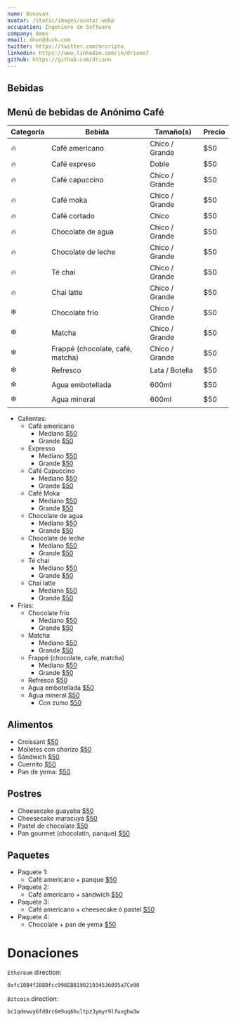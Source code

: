 ```yaml
---
name: Donovan
avatar: /static/images/avatar.webp
occupation: Ingeniero de Software
company: Amex
email: dnvn@duck.com
twitter: https://twitter.com/mrcripto_
linkedin: https://www.linkedin.com/in/driano7
github: https://github.com/driano
---
```


## Bebidas

## Menú de bebidas de Anónimo Café

| Categoría | Bebida                           | Tamaño(s)      | Precio |
| --------- | -------------------------------- | -------------- | ------ |
| 🔥        | Café americano                   | Chico / Grande | $50    |
| 🔥        | Café expreso                     | Doble          | $50    |
| 🔥        | Café capuccino                   | Chico / Grande | $50    |
| 🔥        | Café moka                        | Chico / Grande | $50    |
| 🔥        | Café cortado                     | Chico          | $50    |
| 🔥        | Chocolate de agua                | Chico / Grande | $50    |
| 🔥        | Chocolate de leche               | Chico / Grande | $50    |
| 🔥        | Té chai                          | Chico / Grande | $50    |
| 🔥        | Chai latte                       | Chico / Grande | $50    |
| ❄️        | Chocolate frío                   | Chico / Grande | $50    |
| ❄️        | Matcha                           | Chico / Grande | $50    |
| ❄️        | Frappé (chocolate, café, matcha) | Chico / Grande | $50    |
| ❄️        | Refresco                         | Lata / Botella | $50    |
| ❄️        | Agua embotellada                 | 600ml          | $50    |
| ❄️        | Agua mineral                     | 600ml          | $50    |

<ul>
  <li>
    Calientes:
    <ul>
      <li>
        Café americano
        <ul>
          <li>
            Mediano <u>$50</u>
          </li>
          <li>
            Grande <u>$50</u>
          </li>
        </ul>
      </li>
      <li>
        Expresso
        <ul>
          <li>
            Mediano <u>$50</u>
          </li>
          <li>
            Grande <u>$50</u>
          </li>
        </ul>
      </li>
      <li>
        Café Capuccino
        <ul>
          <li>
            Mediano <u>$50</u>
          </li>
          <li>
            Grande <u>$50</u>
          </li>
        </ul>
      </li>
      <li>
        Café Moka
        <ul>
          <li>
            Mediano <u>$50</u>
          </li>
          <li>
            Grande <u>$50</u>
          </li>
        </ul>
      </li>
      <li>
        Chocolate de agua
        <ul>
          <li>
            Mediano <u>$50</u>
          </li>
          <li>
            Grande <u>$50</u>
          </li>
        </ul>
      </li>
      <li>
        Chocolate de leche
        <ul>
          <li>
            Mediano <u>$50</u>
          </li>
          <li>
            Grande <u>$50</u>
          </li>
        </ul>
      </li>
      <li>
        Té chai
        <ul>
          <li>
            Mediano <u>$50</u>
          </li>
          <li>
            Grande <u>$50</u>
          </li>
        </ul>
      </li>
      <li>
        Chai latte
        <ul>
          <li>
            Mediano <u>$50</u>
          </li>
          <li>
            Grande <u>$50</u>
          </li>
        </ul>
      </li>
    </ul>
  </li>
  <li>
    Frías:
    <ul>
      <li>
        Chocolate frío
        <ul>
          <li>
            Mediano <u>$50</u>
          </li>
          <li>
            Grande <u>$50</u>
          </li>
        </ul>
      </li>
      <li>
        Matcha
        <ul>
          <li>
            Mediano <u>$50</u>
          </li>
          <li>
            Grande <u>$50</u>
          </li>
        </ul>
      </li>
      <li>
        Frappé (chocolate, cafe, matcha)
        <ul>
          <li>
            Mediano <u>$50</u>
          </li>
          <li>
            Grande <u>$50</u>
          </li>
        </ul>
      </li>
      <li>
        Refresco <u>$50</u>
      </li>
      <li>
        Agua embotellada <u>$50</u>
      </li>
      <li>
        Agua mineral <u>$50</u>
        <ul>
          <li>
            Con zumo <u>$50</u>
          </li>
        </ul>
      </li>
    </ul>
  </li>
</ul>

## Alimentos

<ul>
  <li>
    Croissant <u>$50</u>
  </li>
  <li>
    Molletes con chorizo <u>$50</u>
  </li>
  <li>
    Sándwich <u>$50</u>
  </li>
  <li>
    Cuernito <u>$50</u>
  </li>
  <li>
    Pan de yema: <u>$50</u>
  </li>
</ul>

## Postres

<ul>
  <li>
    Cheesecake guayaba <u>$50</u>
  </li>
  <li>
    Cheesecake maracuyá <u>$50</u>
  </li>
  <li>
    Pastel de chocolate <u>$50</u>
  </li>
  <li>
    Pan gourmet (chocolatín, panque) <u>$50</u>
  </li>
</ul>

## Paquetes

<ul>
  <li>
    Paquete 1:
    <ul>
      <li>
        Café americano + panque <u>$50</u>
      </li>
    </ul>
  </li>
  <li>
    Paquete 2:
    <ul>
      <li>
        Café americano + sándwich <u>$50</u>
      </li>
    </ul>
  </li>
  <li>
    Paquete 3:
    <ul>
      <li>
        Café americano + cheesecake ó pastel <u>$50</u>
      </li>
    </ul>
  </li>
  <li>
    Paquete 4:
    <ul>
      <li>
        Chocolate + pan de yema <u>$50</u>
      </li>
    </ul>
  </li>
</ul>

# Donaciones

`Ethereum` direction:

```bash
0xfc10B4f288Dfcc996EB819021934536095a7Ce90
```

`Bitcoin` direction:

```bash
bc1qdewvy6fd8rc6m9uq6hultpz3ymyr9lfuxghw3w
```
